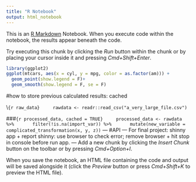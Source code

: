 ```yaml
---
title: "R Notebook"
output: html_notebook
---
```


This is an [R Markdown](http://rmarkdown.rstudio.com) Notebook. When you execute code within the notebook, the results appear beneath the code. 

Try executing this chunk by clicking the *Run* button within the chunk or by placing your cursor inside it and pressing *Cmd+Shift+Enter*. 

```r
library(ggplot2)
ggplot(mtcars, aes(x = cyl, y = mpg, color = as.factor(am))) +
  geom_point(show.legend = F)+
  geom_smooth(show.legend = F, se = F)
```

#how to store previous calculated results: cached

\\```{r raw_data}
    rawdata <- readr::read_csv("a_very_large_file.csv")
```

###```{r processed_data, cached = TRUE}
    processed_data <- rawdata %>%
      filter(!is.na(import_var)) %>%
      mutate(new_variable = complicated_transformation(x, y, z))
```
---
#API
---
For final project: shinny app + report
  shinny: use browser to check error; remove browser + hit stop in console before run app.
---
Add a new chunk by clicking the *Insert Chunk* button on the toolbar or by pressing *Cmd+Option+I*.

When you save the notebook, an HTML file containing the code and output will be saved alongside it (click the *Preview* button or press *Cmd+Shift+K* to preview the HTML file).
